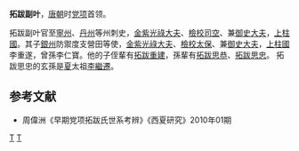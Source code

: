 '''拓跋副叶'''，[[唐朝|唐朝]]时[[党项|党项]]首领。

拓跋副叶官至[[寧州|寧州]]、[[丹州|丹州]]等州刺史，[[金紫光祿大夫|金紫光祿大夫]]、[[檢校|檢校]][[司空|司空]]、兼[[御史大夫|御史大夫]]，[[上柱國|上柱國]]。其子[[銀州|銀州]]防禦度支營田等使，[[金紫光祿大夫|金紫光祿大夫]]、[[檢校|檢校]][[太保|太保]]、兼[[御史大夫|御史大夫]]，[[上柱國|上柱國]]李重遂，曾孫李仁寶。他的子侄輩有[[拓跋重建|拓跋重建]]，孫輩有[[拓跋思恭|拓跋思恭]]、[[拓跋思忠|拓跋思忠]]。 拓跋思忠的玄孫是[[西夏|夏]]太祖[[李繼遷|李繼遷]]。

==参考文献==
*周偉洲《早期党项拓跋氏世系考辨》《西夏研究》2010年01期

[[Category:唐朝军事人物|T]]
[[Category:西夏|T]]